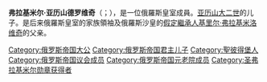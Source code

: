 {{expand|time=2015-01-14T01:30:06+00:00}}
{{Infobox royalty
| name = 弗拉基米尔·亚历山德罗维奇
| title           =俄罗斯大公
| image          =Grand Duke Vladimir Alexandrovich.jpg
| image_size     = 230px
| caption        =
| spouse       =  [[瑪麗_(梅克倫堡-什未林)|梅克倫堡-什未林的玛丽]]
| issue          = 亚历山大·弗拉基米洛维奇大公<br>[[基里尔·弗拉基米洛维奇|基里尔·弗拉基米洛维奇大公]]<br>[[鲍里斯·弗拉基米洛维奇|鲍里斯·弗拉基米洛维奇大公]]<br>[[安德烈·弗拉基米洛维奇|安德烈·弗拉基米洛维奇大公]]<br>[[埃琳娜·弗拉基米洛芙娜|希腊和丹麦王妃埃琳娜]]
| house   = [[罗曼诺夫王朝|罗曼诺夫王朝]]
| father         =[[亚历山大二世_(俄国)|亚历山大二世]]
| mother         =[[瑪麗亞·亞歷山德羅芙娜_(黑森-萊茵的郡主)|瑪麗亞·亞歷山德羅芙娜]]
| birth_date  = {{Birth date|df=yes|1847|4|22}}
| birth_place = {{flag|Russian Empire}}[[圣彼得堡|圣彼得堡]][[冬宫|冬宫]]
| death_date  ={{Death date and age|df=yes|1909|2|17|1847|4|22}}
| death_place = {{flag|Russian Empire}}[[弗拉基米爾宮|弗拉基米爾宮]]
| place of burial=[[大公陵|大公陵]]
|}}

'''弗拉基米尔·亚历山德罗维奇'''（{{lang-ru|Влади́мир Александрович}}；{{bd|1847年|4月22日|1909年|2月17日}}），是一位俄羅斯皇室成員。[[亚历山大二世_(俄国)|亚历山大二世]]的儿子。是后来俄羅斯皇室的家族領袖及俄羅斯沙皇的[[假定繼承人|假定繼承人]][[基里尔·弗拉基米洛维奇|基里尔·弗拉基米洛维奇]]的父亲。

{{Authority control}}
[[Category:俄罗斯帝国大公|Category:俄罗斯帝国大公]]
[[Category:俄罗斯帝国君主儿子|Category:俄罗斯帝国君主儿子]]
[[Category:聖彼得堡人|Category:聖彼得堡人]]
[[Category:俄罗斯帝国议会成员|Category:俄罗斯帝国议会成员]]
[[Category:俄罗斯帝国元老院成员|Category:俄罗斯帝国元老院成员]]
[[Category:圣弗拉基米尔勋章获得者|Category:圣弗拉基米尔勋章获得者]]